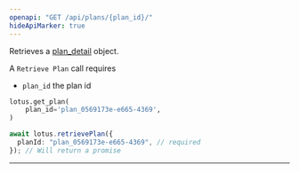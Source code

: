 ```yaml
---
openapi: "GET /api/plans/{plan_id}/"
hideApiMarker: true
---
```


Retrieves a [plan_detail](/api-reference/plans/plan-object) object.

A `Retrieve Plan` call requires

- `plan_id` the plan id

<CodeGroup>

```py Python
lotus.get_plan(
    plan_id='plan_0569173e-e665-4369',
)
```

```ts Typescript
await lotus.retrievePlan({
  planId: "plan_0569173e-e665-4369", // required
}); // Will return a promise
```

</CodeGroup>

---
